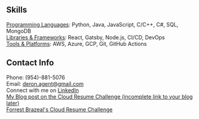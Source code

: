 ## Skills

<u>Programming Languages</u>: Python, Java, JavaScript, C/C++, C#, SQL, MongoDB\
<u>Libraries & Frameworks</u>: React, Gatsby, Node.js, CI/CD, DevOps\
<u>Tools & Platforms</u>: AWS, Azure, GCP, Git, GitHub Actions

## Contact Info

Phone: (954)-881-5076\
Email: deron.agent@gmail.com\
Connect with me on [LinkedIn](https://www.linkedin.com/in/dgent-5445a118b/)\
[My Blog post on the Cloud Resume Challenge (incomplete link to your blog later)](https://dev.to/)\
[Forrest Brazeal's Cloud Resume Challenge](https://cloudresumechallenge.dev/docs/the-challenge/aws/)
